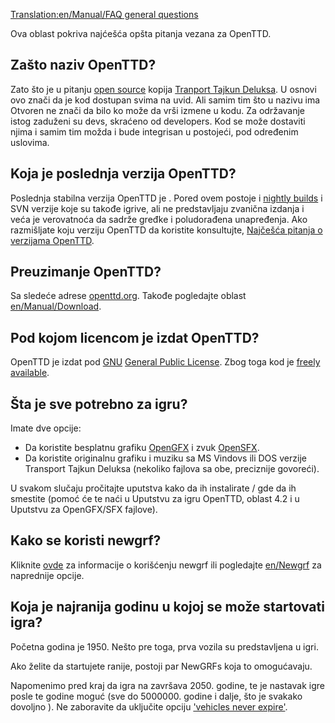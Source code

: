 [[Translation:en/Manual/FAQ general questions]]

{{sr/Najčešća pitanja meni}}

Ova oblast pokriva najćešća opšta pitanja vezana za OpenTTD.

==Zašto naziv OpenTTD?==
Zato što je u pitanju [http://www.opensource.org/ open source] kopija [[en/Archive/OpenTTD/Transport Tycoon Deluxe|Tranport Tajkun Deluksa]].
U osnovi ovo znači da je kod dostupan svima na uvid. Ali samim tim što u nazivu ima Otvoren ne znači da bilo ko može da vrši izmene u kodu. Za održavanje istog zaduženi su devs, skraćeno od developers. Kod se može dostaviti njima i samim tim možda i bude integrisan u postojeći, pod određenim uslovima.

==Koja je poslednja verzija OpenTTD?==
Poslednja stabilna verzija OpenTTD je {{en/Version}}. Pored ovem postoje i [[en/unsorted/Nightly build|nightly builds]] i SVN verzije koje su takođe igrive, ali ne predstavljaju zvanična izdanja i veća je verovatnoća da sadrže gređke i poludorađena unapređenja. Ako razmišljate koju verziju OpenTTD da koristite konsultujte, [[en/Archive/Other/FAQ OpenTTD versions|Najčešća pitanja o verzijama OpenTTD]].

==Preuzimanje OpenTTD?==
Sa sledeće adrese [http://www.openttd.org/download-stable openttd.org]. Takođe pogledajte oblast [[en/Manual/Download]].

==Pod kojom licencom je izdat OpenTTD?==
OpenTTD je izdat pod [http://www.gnu.org/ GNU] [http://www.gnu.org/copyleft/gpl.html General Public License].  Zbog toga kod je [[en/SVN#How_can_I_obtain_the_source_code.3F|freely available]].

==Šta je sve potrebno za igru?==
Imate dve opcije:
* Da koristite besplatnu grafiku [http://dev.openttdcoop.org/projects/opengfx OpenGFX ] i zvuk [http://dev.openttdcoop.org/projects/opensfx OpenSFX ].
* Da koristite originalnu grafiku i muziku sa MS Vindovs ili DOS verzije Transport Tajkun Deluksa (nekoliko fajlova sa obe, preciznije govoreći).
U svakom slučaju pročitajte uputstva kako da ih instalirate / gde da ih smestite (pomoć će te naći u Uputstvu za igru OpenTTD, oblast 4.2 i u Uputstvu za OpenGFX/SFX fajlove).

==Kako se koristi newgrf?==
Kliknite [[en/FAQ NewGRF|ovde]] za informacije o korišćenju newgrf ili pogledajte [[en/Newgrf]] za naprednije opcije.

==Koja je najranija godinu u kojoj se može startovati igra?==
Početna godina je 1950. Nešto pre toga, prva vozila su predstavljena u igri.

Ako želite da startujete ranije, postoji par NewGRFs koja to omogućavaju.

Napomenimo pred kraj da igra na završava 2050. godine, te je nastavak igre posle te godine moguć (sve do 5000000. godine i dalje, što je svakako dovoljno {{en/Emoticon|:)}}). Ne zaboravite da uključite opciju [[en/Archive/Manual/Settings/Advanced Settings/Vehicles#Vehicles never expire|'vehicles never expire']].